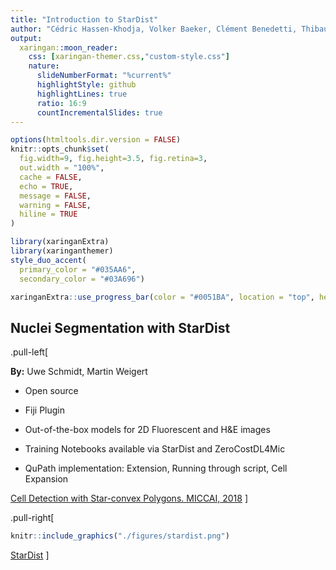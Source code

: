```yaml
---
title: "Introduction to StarDist"
author: "Cédric Hassen-Khodja, Volker Baeker, Clément Benedetti, Thibault Odor"
output:
  xaringan::moon_reader:
    css: [xaringan-themer.css,"custom-style.css"]
    nature:
      slideNumberFormat: "%current%"
      highlightStyle: github
      highlightLines: true
      ratio: 16:9
      countIncrementalSlides: true
---
```


```r
options(htmltools.dir.version = FALSE)
knitr::opts_chunk$set(
  fig.width=9, fig.height=3.5, fig.retina=3,
  out.width = "100%",
  cache = FALSE,
  echo = TRUE,
  message = FALSE, 
  warning = FALSE,
  hiline = TRUE
)
```

```r
library(xaringanExtra)
library(xaringanthemer)
style_duo_accent(
  primary_color = "#035AA6",
  secondary_color = "#03A696")
```

```r
xaringanExtra::use_progress_bar(color = "#0051BA", location = "top", height = "10px")
```


## Nuclei Segmentation with StarDist

.pull-left[

**By:** Uwe Schmidt, Martin Weigert

- Open source

- Fiji Plugin

- Out-of-the-box models for 2D Fluorescent and H&E images

- Training Notebooks available via StarDist and ZeroCostDL4Mic

- QuPath implementation: Extension, Running through script, Cell Expansion


[Cell Detection with Star-convex Polygons. MICCAI, 2018](https://arxiv.org/abs/1806.03535)
]

.pull-right[

```r
knitr::include_graphics("./figures/stardist.png")
```


[StarDist](https://github.com/stardist/)
]

